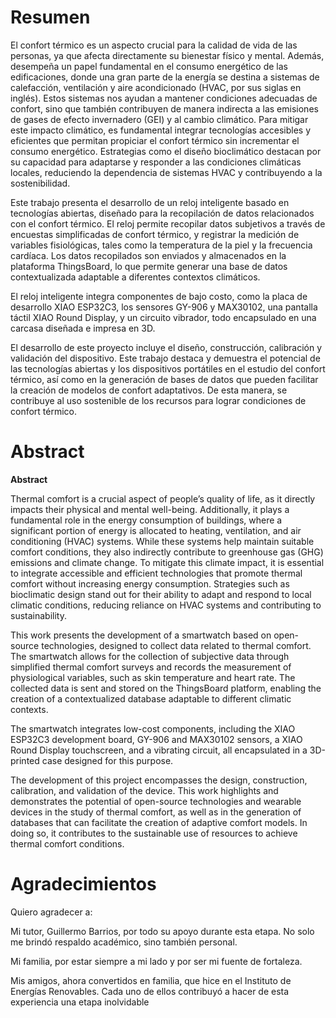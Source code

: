 # Resumen {.unnumbered}

El confort térmico es un aspecto crucial para la calidad de vida de las personas, ya que afecta directamente su bienestar físico y mental. Además, desempeña un papel fundamental en el consumo energético de las edificaciones, donde una gran parte de la energía se destina a sistemas de calefacción, ventilación y aire acondicionado (HVAC, por sus siglas en inglés). Estos sistemas nos ayudan a mantener condiciones adecuadas de confort, sino que también contribuyen de manera indirecta a las emisiones de gases de efecto invernadero (GEI) y al cambio climático. Para mitigar este impacto climático, es fundamental integrar tecnologías accesibles y eficientes que permitan propiciar el confort térmico sin incrementar el consumo energético. Estrategias como el diseño bioclimático destacan por su capacidad para adaptarse y responder a las condiciones climáticas locales, reduciendo la dependencia de sistemas HVAC y contribuyendo a la sostenibilidad.

Este trabajo presenta el desarrollo de un reloj inteligente basado en tecnologías abiertas, diseñado para la recopilación de datos relacionados con el confort térmico. El reloj permite recopilar datos subjetivos a través de encuestas simplificadas de confort térmico, y registrar la medición de variables fisiológicas, tales como la temperatura de la piel y la frecuencia cardíaca. Los datos recopilados son enviados y almacenados en la plataforma ThingsBoard, lo que permite generar una base de datos contextualizada adaptable a diferentes contextos climáticos.

El reloj inteligente integra componentes de bajo costo, como la placa de desarrollo XIAO ESP32C3, los sensores GY-906 y MAX30102, una pantalla táctil XIAO Round Display, y un circuito vibrador, todo encapsulado en una carcasa diseñada e impresa en 3D. 

El desarrollo de este proyecto incluye el diseño, construcción, calibración y validación del dispositivo. Este trabajo destaca y demuestra el potencial de las tecnologías abiertas y los dispositivos portátiles en el estudio del confort térmico, así como en la generación de bases de datos que pueden facilitar la creación de modelos de confort adaptativos. De esta manera, se contribuye al uso sostenible de los recursos para lograr condiciones de confort térmico.


\newline


# Abstract {.unnumbered}

**Abstract**

Thermal comfort is a crucial aspect of people's quality of life, as it directly impacts their physical and mental well-being. Additionally, it plays a fundamental role in the energy consumption of buildings, where a significant portion of energy is allocated to heating, ventilation, and air conditioning (HVAC) systems. While these systems help maintain suitable comfort conditions, they also indirectly contribute to greenhouse gas (GHG) emissions and climate change. To mitigate this climate impact, it is essential to integrate accessible and efficient technologies that promote thermal comfort without increasing energy consumption. Strategies such as bioclimatic design stand out for their ability to adapt and respond to local climatic conditions, reducing reliance on HVAC systems and contributing to sustainability.

This work presents the development of a smartwatch based on open-source technologies, designed to collect data related to thermal comfort. The smartwatch allows for the collection of subjective data through simplified thermal comfort surveys and records the measurement of physiological variables, such as skin temperature and heart rate. The collected data is sent and stored on the ThingsBoard platform, enabling the creation of a contextualized database adaptable to different climatic contexts.

The smartwatch integrates low-cost components, including the XIAO ESP32C3 development board, GY-906 and MAX30102 sensors, a XIAO Round Display touchscreen, and a vibrating circuit, all encapsulated in a 3D-printed case designed for this purpose.

The development of this project encompasses the design, construction, calibration, and validation of the device. This work highlights and demonstrates the potential of open-source technologies and wearable devices in the study of thermal comfort, as well as in the generation of databases that can facilitate the creation of adaptive comfort models. In doing so, it contributes to the sustainable use of resources to achieve thermal comfort conditions.

\newline


# Agradecimientos {.unnumbered}


Quiero agradecer a:

Mi tutor, Guillermo Barrios, por todo su apoyo durante esta etapa. No solo me brindó respaldo académico, sino también personal.

Mi familia, por estar siempre a mi lado y por ser mi fuente de fortaleza.

Mis amigos, ahora convertidos en familia, que hice en el Instituto de Energías Renovables. Cada uno de ellos contribuyó a hacer de esta experiencia una etapa inolvidable





